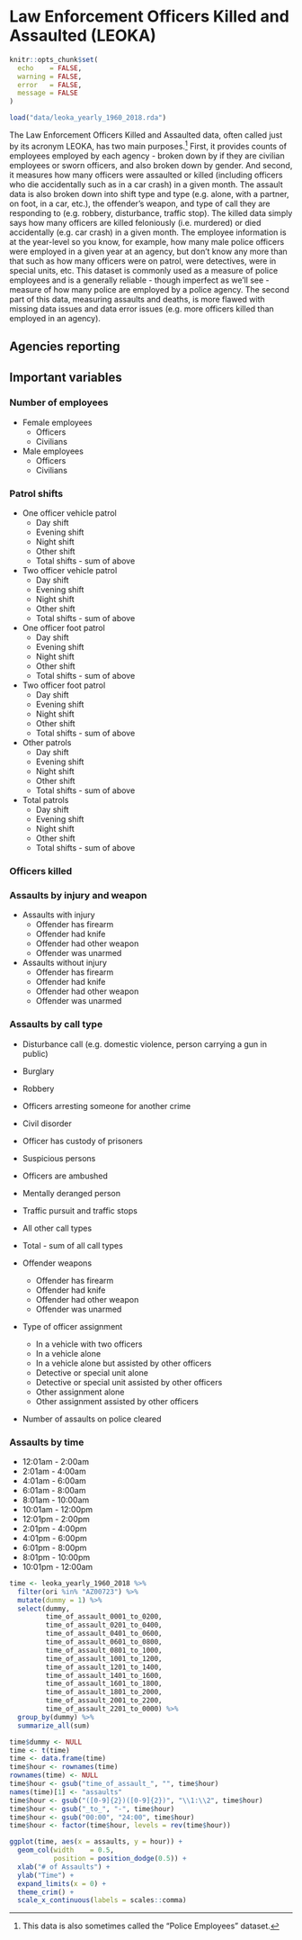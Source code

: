 # Law Enforcement Officers Killed and Assaulted (LEOKA) {#leoka}

```r
knitr::opts_chunk$set(
  echo    = FALSE,
  warning = FALSE,
  error   = FALSE,
  message = FALSE
)
```

```r
load("data/leoka_yearly_1960_2018.rda")
```

The Law Enforcement Officers Killed and Assaulted data, often called just by its acronym LEOKA, has two main purposes.^[This data is also sometimes called the "Police Employees" dataset.] First, it provides counts of employees employed by each agency - broken down by if they are civilian employees or sworn officers, and also broken down by gender. And second, it measures how many officers were assaulted or killed (including officers who die accidentally such as in a car crash) in a given month. The assault data is also broken down into shift type and type (e.g. alone, with a partner, on foot, in a car, etc.), the offender's weapon, and type of call they are responding to (e.g. robbery, disturbance, traffic stop). The killed data simply says how many officers are killed feloniously (i.e. murdered) or died accidentally (e.g. car crash) in a given month. The employee information is at the year-level so you know, for example, how many male police officers were employed in a given year at an agency, but don't know any more than that such as how many officers were on patrol, were detectives, were in special units, etc. This dataset is commonly used as a measure of police employees and is a generally reliable - though imperfect as we'll see - measure of how many police are employed by a police agency.  The second part of this data, measuring assaults and deaths,  is more flawed with missing data issues and data error issues (e.g. more officers killed than employed in an agency). 

## Agencies reporting

## Important variables

### Number of employees 

* Female employees
    + Officers
    + Civilians
* Male employees
    + Officers
    + Civilians
    
### Patrol shifts

* One officer vehicle patrol
    + Day shift
    + Evening shift
    + Night shift
    + Other shift
    + Total shifts - sum of above
* Two officer vehicle patrol
    + Day shift
    + Evening shift
    + Night shift
    + Other shift
    + Total shifts - sum of above
* One officer foot patrol
    + Day shift
    + Evening shift
    + Night shift
    + Other shift
    + Total shifts - sum of above
* Two officer foot patrol
    + Day shift
    + Evening shift
    + Night shift
    + Other shift
    + Total shifts - sum of above
* Other patrols
    + Day shift
    + Evening shift
    + Night shift
    + Other shift
    + Total shifts - sum of above
* Total patrols
    + Day shift
    + Evening shift
    + Night shift
    + Other shift
    + Total shifts - sum of above


### Officers killed

### Assaults by injury and weapon

* Assaults with injury
    + Offender has firearm
    + Offender had knife
    + Offender had other weapon
    + Offender was unarmed
* Assaults without injury
    + Offender has firearm
    + Offender had knife
    + Offender had other weapon
    + Offender was unarmed

### Assaults by call type

* Disturbance call (e.g. domestic violence, person carrying a gun in public)
* Burglary
* Robbery
* Officers arresting someone for another crime
* Civil disorder
* Officer has custody of prisoners
* Suspicious persons
* Officers are ambushed
* Mentally deranged person
* Traffic pursuit and traffic stops
* All other call types
* Total - sum of all call types


* Offender weapons
    + Offender has firearm
    + Offender had knife
    + Offender had other weapon
    + Offender was unarmed
* Type of officer assignment
    + In a vehicle with two officers
    + In a vehicle alone
    + In a vehicle alone but assisted by other officers
    + Detective or special unit alone
    + Detective or special unit assisted by other officers
    + Other assignment alone
    + Other assignment assisted by other officers
* Number of assaults on police cleared
    
### Assaults by time

* 12:01am - 2:00am
* 2:01am  - 4:00am
* 4:01am  - 6:00am
* 6:01am  - 8:00am
* 8:01am  - 10:00am
* 10:01am - 12:00pm
* 12:01pm - 2:00pm
* 2:01pm  - 4:00pm
* 4:01pm  - 6:00pm
* 6:01pm  - 8:00pm
* 8:01pm  - 10:00pm
* 10:01pm - 12:00am

```r
time <- leoka_yearly_1960_2018 %>%
  filter(ori %in% "AZ00723") %>%
  mutate(dummy = 1) %>%
  select(dummy,
         time_of_assault_0001_to_0200, 
         time_of_assault_0201_to_0400,
         time_of_assault_0401_to_0600,
         time_of_assault_0601_to_0800,
         time_of_assault_0801_to_1000,
         time_of_assault_1001_to_1200,
         time_of_assault_1201_to_1400,
         time_of_assault_1401_to_1600,
         time_of_assault_1601_to_1800,
         time_of_assault_1801_to_2000,
         time_of_assault_2001_to_2200,
         time_of_assault_2201_to_0000) %>%
  group_by(dummy) %>%
  summarize_all(sum)

time$dummy <- NULL
time <- t(time)
time <- data.frame(time)
time$hour <- rownames(time)
rownames(time) <- NULL
time$hour <- gsub("time_of_assault_", "", time$hour)
names(time)[1] <- "assaults"
time$hour <- gsub("([0-9]{2})([0-9]{2})", "\\1:\\2", time$hour)
time$hour <- gsub("_to_", "-", time$hour)
time$hour <- gsub("00:00", "24:00", time$hour)
time$hour <- factor(time$hour, levels = rev(time$hour))

ggplot(time, aes(x = assaults, y = hour)) +
  geom_col(width    = 0.5,    
           position = position_dodge(0.5)) +
  xlab("# of Assaults") +
  ylab("Time") +
  expand_limits(x = 0) + 
  theme_crim() +
  scale_x_continuous(labels = scales::comma)

```

